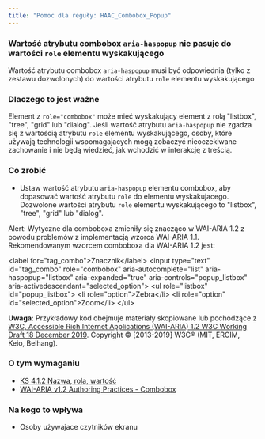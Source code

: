 ```yaml
---
title: "Pomoc dla reguły: HAAC_Combobox_Popup"
---
```


<div className="toolHelp">
<Row>
<Column colLg={16} colMd={8} colSm={4} className="toolHead">

### Wartość atrybutu combobox `aria-haspopup` nie pasuje do wartości `role` elementu wyskakującego

<div id="locLevel"></div>

Wartość atrybutu combobox `aria-haspopup` musi być odpowiednia (tylko z zestawu dozwolonych) do wartości atrybutu `role` elementu wyskakującego

</Column>
</Row>
<Row>
<Column colLg={11} colMd={5} colSm={4} className="toolMain">

### Dlaczego to jest ważne

Element z `role="combobox"` może mieć wyskakujący element z rolą "listbox", "tree", "grid" lub "dialog". Jeśli wartość atrybutu `aria-haspopup` nie zgadza się z wartością atrybutu `role` elementu wyskakującego, osoby, które używają technologii wspomagajacych mogą zobaczyć nieoczekiwane zachowanie i nie będą wiedzieć, jak wchodzić w interakcję z treścią.

<div id="locSnippet"></div>

### Co zrobić

* Ustaw wartość atrybutu `aria-haspopup` elementu combobox, aby dopasować wartość atrybutu `role` do elementu wyskakujacego. Dozwolone wartości atrybutu `role` elementu wyskakującego to "listbox", "tree", "grid" lub "dialog".

Alert: Wytyczne dla comboboxa zmieniły się znacząco w WAI-ARIA 1.2 z powodu problemów z implementacją wzorca WAI-ARIA 1.1. Rekomendowanym wzorcem comboboxa dla WAI-ARIA 1.2 jest:

<CodeSnippet type="multi" light={true}> &lt;label for="tag_combo"&gt;Znacznik&lt;/label&gt;
  &lt;input type="text" id="tag_combo"
      role="combobox" aria-autocomplete="list"
      aria-haspopup="listbox" aria-expanded="true"
      aria-controls="popup_listbox" aria-activedescendant="selected_option"&gt;
   &lt;ul role="listbox" id="popup_listbox"&gt;
      &lt;li role="option"&gt;Zebra&lt;/li&gt;
      &lt;li role="option" id="selected_option"&gt;Zoom&lt;/li&gt;
   &lt;/ul&gt;</CodeSnippet>

**Uwaga**: Przykładowy kod obejmuje materiały skopiowane lub pochodzące z [W3C, Accessible Rich Internet Applications (WAI-ARIA) 1.2 W3C Working Draft 18 December 2019](https://www.w3.org/TR/wai-aria-1.2/#combobox). Copyright © [2013-2019] W3C® (MIT, ERCIM, Keio, Beihang).

</Column>
<Column colLg={5} colMd={3} colSm={4} className="toolLeft">

### O tym wymaganiu

* [KS 4.1.2 Nazwa, rola, wartość](https://wcag.lepszyweb.pl/#name-role-value)
* [WAI-ARIA v1.2 Authoring Practices - Combobox](https://www.w3.org/TR/wai-aria-practices-1.2/#combobox)

### Na kogo to wpływa

* Osoby używajace czytników ekranu

</Column>
</Row>
</div>

